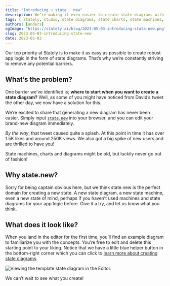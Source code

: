 ```yaml
---
title: "Introducing ➡️ state . new"
description: We’re making it even easier to create state diagrams with our new domain state.new.
tags: [ stately, studio, state diagrams, state charts, state machines, create ]
authors: [anders]
ogImage: "https://stately.ai/blog/2023-05-03-introducing-state-new.png"
slug: 2023-05-03-introducing-state-new
date: 2023-05-03
---
```


Our top priority at Stately is to make it as easy as possible to create robust app logic in the form of state diagrams. That’s why we’re constantly striving to remove any potential barriers.

<!--truncate-->

## What’s the problem?

One barrier we’ve identified is; **where to start when you want to create a state diagram?** Well, as some of you might have noticed from David’s tweet the other day, we now have a solution for this.

We’re excited to share that generating a new diagram has never been easier. Simply input [`state.new`](https://state.new) into your browser, and you can edit your brand-new diagram immediately.

<Tweet id="1652038443105394694" />

_By the way_, that tweet caused quite a splash. At this point in time it has over 1.5K likes and around 250K views. We also got a big spike of new users and are thrilled to have you!

State machines, charts and diagrams might be old, but luckily never go out of fashion!

## Why state.new?

Sorry for being captain obvious here, but we think state.new is the perfect domain for creating a new state. A new state diagram, a new state machine, even a new state of mind, perhaps if you haven’t used machines and state diagrams for your app logic before. Give it a try, and let us know what you think.

## What does it look like?

When you land in the editor for the first time, you’ll find an example diagram to familiarize you with the concepts. You’re free to edit and delete this starting point to your liking. Notice that we have a little blue helper button in the bottom-right corner which you can click to [learn more about creating state diagrams](2022-10-27-studio-tutorials.mdx).

![Viewing the template state diagram in the Editor.](state.new-starter-diagram.png)

We can’t wait to see what you create!
